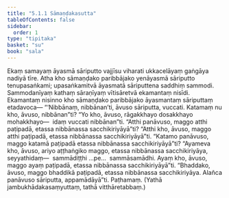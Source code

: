 ```yaml
---
title: "5.1.1 Sāmaṇḍakasutta"
tableOfContents: false
sidebar:
  order: 1
type: "tipitaka"
basket: "su"
book: "sala"
---
```



<DynamicBreadcrumb />

<Division number="330" book="sala" bookNo="13" page="455">

<Paragraph number="1364" book="sala">
Ekaṃ samayaṃ āyasmā sāriputto vajjīsu viharati ukkacelāyaṃ gaṅgāya nadiyā tīre. Atha kho sāmaṇḍako paribbājako yenāyasmā sāriputto tenupasaṅkami; upasaṅkamitvā āyasmatā sāriputtena saddhiṃ sammodi. Sammodanīyaṃ kathaṃ sāraṇīyaṃ vītisāretvā ekamantaṃ nisīdi. Ekamantaṃ nisinno kho sāmaṇḍako paribbājako āyasmantaṃ sāriputtaṃ etadavoca—
</Paragraph>

<Paragraph number="1365" book="sala">
“‘Nibbānaṃ, nibbānan’ti, āvuso sāriputta, vuccati. Katamaṃ nu kho, āvuso, nibbānan”ti? “Yo kho, āvuso, rāgakkhayo dosakkhayo mohakkhayo—  idaṃ vuccati nibbānan”ti. “Atthi panāvuso, maggo atthi paṭipadā, etassa nibbānassa sacchikiriyāyā”ti? “Atthi kho, āvuso, maggo atthi paṭipadā, etassa nibbānassa sacchikiriyāyā”ti.
</Paragraph>

<Paragraph number="1366" book="sala">
“Katamo panāvuso, maggo katamā paṭipadā etassa nibbānassa sacchikiriyāyā”ti? “Ayameva kho, āvuso, ariyo aṭṭhaṅgiko maggo, etassa nibbānassa sacchikiriyāya, seyyathidaṃ—  sammādiṭṭhi …pe…  sammāsamādhi. Ayaṃ kho, āvuso, maggo ayaṃ paṭipadā, etassa nibbānassa sacchikiriyāyā”ti. “Bhaddako, āvuso, maggo bhaddikā paṭipadā, etassa nibbānassa sacchikiriyāya. Alañca panāvuso sāriputta, appamādāyā”ti.

</Paragraph>
</Division>

<Paragraph number="1367" type="center" book="sala">
Paṭhamaṃ.


</Paragraph>

<Paragraph number="1368" type="center" book="sala">
(Yathā jambukhādakasaṃyuttaṃ, tathā vitthāretabbaṃ.)
</Paragraph>